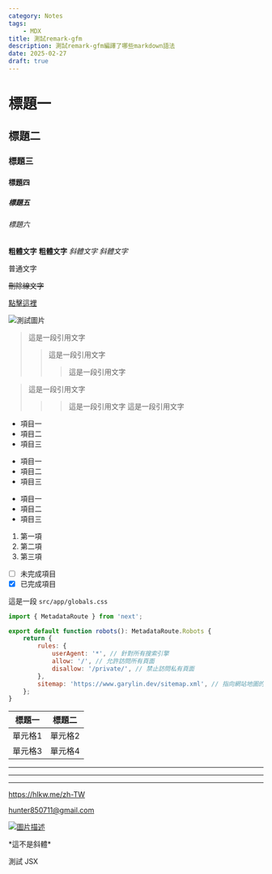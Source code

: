 ```yaml
---
category: Notes
tags:
    - MDX
title: 測試remark-gfm
description: 測試remark-gfm編譯了哪些markdown語法
date: 2025-02-27
draft: true
---
```


# 標題一

## 標題二

### 標題三

#### 標題四

##### 標題五

###### 標題六

**粗體文字**
**粗體文字**
_斜體文字_
_斜體文字_

普通文字

~~刪除線文字~~

[點擊這裡](https://hlkw.me/zh-TW)

![測試圖片](/images/ow_slicing_practice.png)

> 這是一段引用文字
>
> > 這是一段引用文字
> >
> > > 這是一段引用文字

> 這是一段引用文字
>
> > > 這是一段引用文字
> > > 這是一段引用文字

-   項目一
-   項目二
-   項目三

*   項目一
*   項目二
*   項目三

-   項目一
-   項目二
-   項目三

1. 第一項
2. 第二項
3. 第三項

-   [ ] 未完成項目
-   [x] 已完成項目

這是一段 `src/app/globals.css`

```js
import { MetadataRoute } from 'next';

export default function robots(): MetadataRoute.Robots {
    return {
        rules: {
            userAgent: '*', // 針對所有搜索引擎
            allow: '/', // 允許訪問所有頁面
            disallow: '/private/', // 禁止訪問私有頁面
        },
        sitemap: 'https://www.garylin.dev/sitemap.xml', // 指向網站地圖的 URL
    };
}
```

| 標題一  | 標題二  |
| ------- | ------- |
| 單元格1 | 單元格2 |
| 單元格3 | 單元格4 |

---

---

---

https://hlkw.me/zh-TW

hunter850711@gmail.com

[![圖片描述](/images/open_graph.jpg)](https://hlkw.me/zh-TW)

\*這不是斜體\*

<div>
    <p>測試 JSX</p>
</div>
